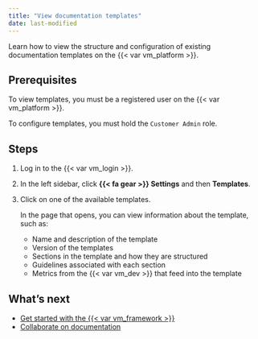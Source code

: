 ```yaml
---
title: "View documentation templates"
date: last-modified
---
```


Learn how to view the structure and configuration of existing documentation templates on the {{< var vm_platform >}}. 

## Prerequisites

To view templates, you must be a registered user on the {{< var vm_platform >}}.

::: {.callout-important}
To configure templates, you must hold the `Customer Admin` role. 
:::

## Steps

1. Log in to the {{< var vm_login >}}.

2. In the left sidebar, click **{{< fa gear >}} Settings** and then **Templates**.

2. Click on one of the available templates. 

   In the page that opens, you can view information about the template, such as: 

   - Name and description of the template
   - Version of the templates
   - Sections in the template and how they are structured
   - Guidelines associated with each section 
   - Metrics from the {{< var vm_dev >}} that feed into the template


<!---
## Troubleshooting

[Include any common issues or errors that may arise during the task and how to resolve them.]
--->

## What's next

- [Get started with the {{< var vm_framework >}}](get-started-developer-framework.qmd)
- [Collaborate on documentation](collaborate-with-others.qmd)
